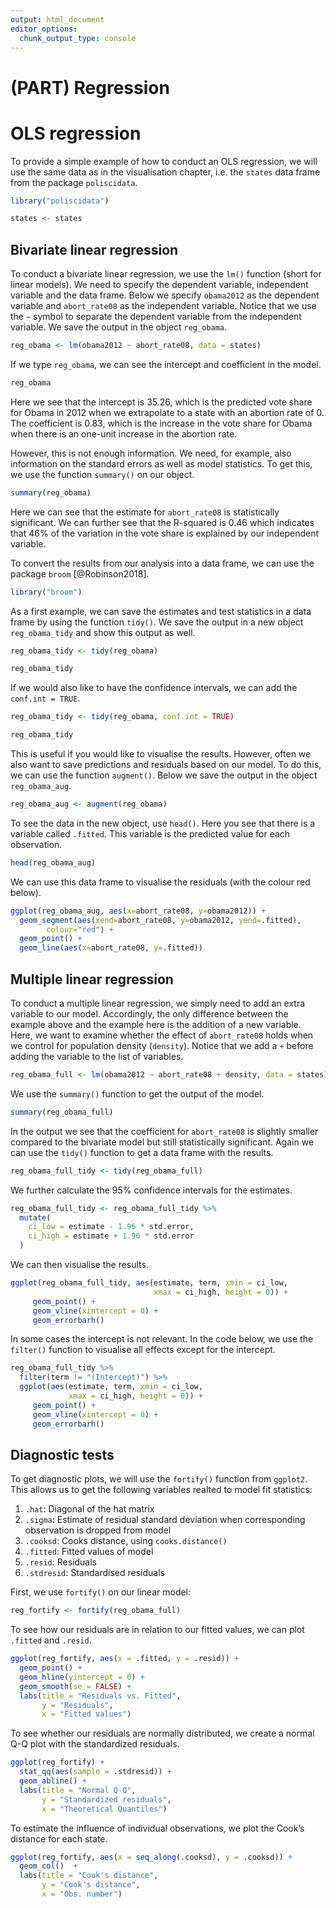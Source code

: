 ```yaml
---
output: html_document
editor_options: 
  chunk_output_type: console
---
```


# (PART) Regression {-}

# OLS regression {#olsreg}

To provide a simple example of how to conduct an OLS regression, we will use the same data as in the visualisation chapter, i.e. the `states` data frame from the package `poliscidata`.

```r
library("poliscidata")

states <- states
```


## Bivariate linear regression

To conduct a bivariate linear regression, we use the `lm()` function (short for linear models). We need to specify the dependent variable, independent variable and the data frame. Below we specify `obama2012` as the dependent variable and `abort_rate08` as the independent variable. Notice that we use the `~` symbol to separate the dependent variable from the independent variable. We save the output in the object `reg_obama`.

```r
reg_obama <- lm(obama2012 ~ abort_rate08, data = states)
```

If we type `reg_obama`, we can see the intercept and coefficient in the model.

```r
reg_obama
```

Here we see that the intercept is 35.26, which is the predicted vote share for Obama in 2012 when we extrapolate to a state with an abortion rate of 0. The coefficient is 0.83, which is the increase in the vote share for Obama when there is an one-unit increase in the abortion rate.

However, this is not enough information. We need, for example, also information on the standard errors as well as model statistics. To get this, we use the function `summary()` on our object.


```r
summary(reg_obama)
```

Here we can see that the estimate for `abort_rate08` is statistically significant. We can further see that the R-squared is 0.46 which indicates that 46% of the variation in the vote share is explained by our independent variable.

To convert the results from our analysis into a data frame, we can use the package `broom` [@Robinson2018].


```r
library("broom")
```

As a first example, we can save the estimates and test statistics in a data frame by using the function `tidy()`. We save the output in a new object `reg_obama_tidy` and show this output as well.

```r
reg_obama_tidy <- tidy(reg_obama)

reg_obama_tidy
```

If we would also like to have the confidence intervals, we can add the `conf.int = TRUE`. 

```r
reg_obama_tidy <- tidy(reg_obama, conf.int = TRUE)

reg_obama_tidy
```

This is useful if you would like to visualise the results. However, often we also want to save predictions and residuals based on our model. To do this, we can use the function `augment()`. Below we save the output in the object `reg_obama_aug`.


```r
reg_obama_aug <- augment(reg_obama)
```


To see the data in the new object, use `head()`. Here you see that there is a variable called `.fitted`. This variable is the predicted value for each observation.

```r
head(reg_obama_aug)
```

We can use this data frame to visualise the residuals (with the colour red below).

```r
ggplot(reg_obama_aug, aes(x=abort_rate08, y=obama2012)) +
  geom_segment(aes(xend=abort_rate08, y=obama2012, yend=.fitted), 
        colour="red") +
  geom_point() +
  geom_line(aes(x=abort_rate08, y=.fitted)) 
```

## Multiple linear regression

To conduct a multiple linear regression, we simply need to add an extra variable to our model. Accordingly, the only difference between the example above and the example here is the addition of a new variable. Here, we want to examine whether the effect of `abort_rate08` holds when we control for population density (`density`). Notice that we add a `+` before adding the variable to the list of variables.

```r
reg_obama_full <- lm(obama2012 ~ abort_rate08 + density, data = states)
```

We use the `summary()` function to get the output of the model.

```r
summary(reg_obama_full)
```

In the output we see that the coefficient for `abort_rate08` is slightly smaller compared to the bivariate model but still statistically significant. Again we can use the `tidy()` function to get a data frame with the results.

```r
reg_obama_full_tidy <- tidy(reg_obama_full)
```

We further calculate the 95% confidence intervals for the estimates.

```r
reg_obama_full_tidy <- reg_obama_full_tidy %>%
  mutate(
    ci_low = estimate - 1.96 * std.error,
    ci_high = estimate + 1.96 * std.error
  ) 
```

We can then visualise the results.

```r
ggplot(reg_obama_full_tidy, aes(estimate, term, xmin = ci_low, 
                                xmax = ci_high, height = 0)) +
     geom_point() +
     geom_vline(xintercept = 0) +
     geom_errorbarh()
```

In some cases the intercept is not relevant. In the code below, we use the `filter()` function to visualise all effects except for the intercept.

```r
reg_obama_full_tidy %>%
  filter(term != "(Intercept)") %>%
  ggplot(aes(estimate, term, xmin = ci_low, 
             xmax = ci_high, height = 0)) +
     geom_point() +
     geom_vline(xintercept = 0) +
     geom_errorbarh()
```

## Diagnostic tests 

To get diagnostic plots, we will use the `fortify()` function from `ggplot2`. This allows us to get the following variables realted to model fit statistics:

1. `.hat`: Diagonal of the hat matrix
2. `.sigma`: Estimate of residual standard deviation when corresponding observation is dropped from model
3. `.cooksd`: Cooks distance, using `cooks.distance()`
4. `.fitted`: Fitted values of model
5. `.resid`: Residuals
6. `.stdresid`: Standardised residuals

First, we use `fortify()` on our linear model:

```r
reg_fortify <- fortify(reg_obama_full)
```

To see how our residuals are in relation to our fitted values, we can plot `.fitted` and `.resid`.

```r
ggplot(reg_fortify, aes(x = .fitted, y = .resid)) +
  geom_point() +
  geom_hline(yintercept = 0) +
  geom_smooth(se = FALSE) +
  labs(title = "Residuals vs. Fitted",
       y = "Residuals",
       x = "Fitted values")
```

To see whether our residuals are normally distributed, we create a normal Q-Q plot with the standardized residuals.

```r
ggplot(reg_fortify) +
  stat_qq(aes(sample = .stdresid)) +
  geom_abline() +
  labs(title = "Normal Q-Q",
       y = "Standardized residuals",
       x = "Theoretical Quantiles")
```


To estimate the influence of individual observations, we plot the Cook's distance for each state.

```r
ggplot(reg_fortify, aes(x = seq_along(.cooksd), y = .cooksd)) +
  geom_col()  +
  labs(title = "Cook's distance",
       y = "Cook's distance",
       x = "Obs. number")
```



